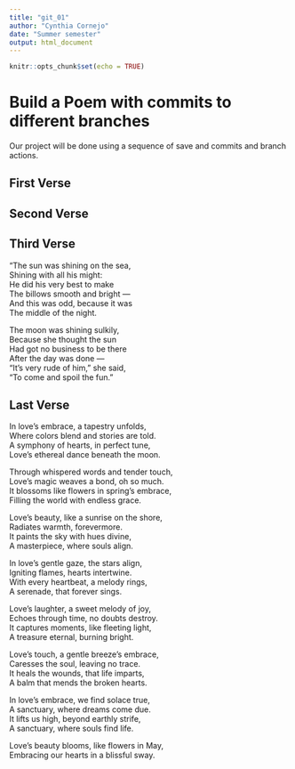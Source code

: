 ```yaml
---
title: "git_01"
author: "Cynthia Cornejo"
date: "Summer semester"
output: html_document
---
```


```r
knitr::opts_chunk$set(echo = TRUE)
```
# Build a Poem with commits to different branches
Our project will be done using a sequence of save and commits and branch actions.
<!-- Do not modify or change any text in "!--" bracketed areas such as this --- these are instructions to
you, if you change any of this the git program will notice it and compromise your git merging strategy !-->

## First Verse 
<!--Put the first five lines of a poem by Lewis Carrol in this section!-->

## Second Verse
<!--Put the first five lines of a poem by Robert Frost here!-->

## Third Verse
<!--Put the first two verses of The Walrus and the Carpenter here!-->
"The sun was shining on the sea,  
      Shining with all his might:  
He did his very best to make  
      The billows smooth and bright —  
And this was odd, because it was  
      The middle of the night.  
  
The moon was shining sulkily,  
      Because she thought the sun  
Had got no business to be there  
      After the day was done —  
"It's very rude of him," she said,  
      "To come and spoil the fun."  
      
## Last Verse
<!--Put a short poem you created using chatGPT of 20 to 30 lines,here!-->
In love's embrace, a tapestry unfolds,  
Where colors blend and stories are told.  
A symphony of hearts, in perfect tune,  
Love's ethereal dance beneath the moon.  
  
Through whispered words and tender touch,  
Love's magic weaves a bond, oh so much.  
It blossoms like flowers in spring's embrace,  
Filling the world with endless grace.  
  
Love's beauty, like a sunrise on the shore,  
Radiates warmth, forevermore.  
It paints the sky with hues divine,  
A masterpiece, where souls align.  
  
In love's gentle gaze, the stars align,  
Igniting flames, hearts intertwine.  
With every heartbeat, a melody rings,  
A serenade, that forever sings.  
  
Love's laughter, a sweet melody of joy,  
Echoes through time, no doubts destroy.  
It captures moments, like fleeting light,  
A treasure eternal, burning bright.  
  
Love's touch, a gentle breeze's embrace,  
Caresses the soul, leaving no trace.  
It heals the wounds, that life imparts,  
A balm that mends the broken hearts.  
  
In love's embrace, we find solace true,  
A sanctuary, where dreams come due.  
It lifts us high, beyond earthly strife,  
A sanctuary, where souls find life.  
  
Love's beauty blooms, like flowers in May,  
Embracing our hearts in a blissful sway.  
